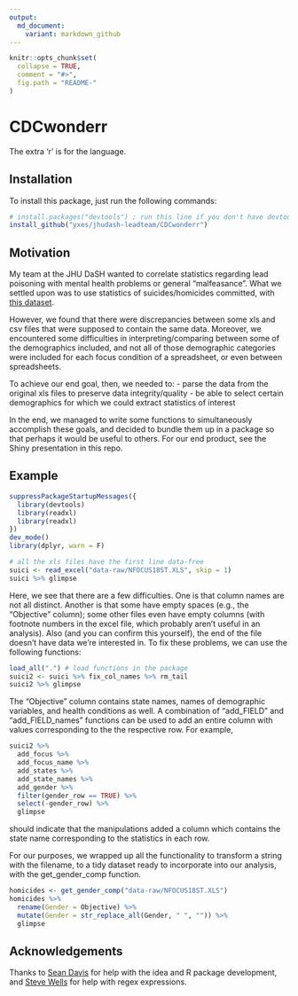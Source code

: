 ```yaml
---
output:
  md_document:
    variant: markdown_github
---
```


<!-- README.md is generated from README.Rmd. Please edit that file -->

```r
knitr::opts_chunk$set(
  collapse = TRUE,
  comment = "#>",
  fig.path = "README-"
)
```

# CDCwonderr

The extra 'r' is for the language.

## Installation

To install this package, just run the following commands: 

```r
# install.packages("devtools") ; run this line if you don't have devtools
install_github("yxes/jhudash-leadteam/CDCwonderr")
```


## Motivation

My team at the JHU DaSH wanted to correlate statistics regarding lead poisoning 
with mental health problems or general "malfeasance". What we settled upon was 
to use statistics of suicides/homicides committed, with [this dataset](ftp://ftp.cdc.gov/pub/Health_Statistics/NCHS/Datasets/DATA2010/State_data_tables/). 

However, we found that there were discrepancies between some xls and 
csv files that were supposed to contain the same data. Moreover, we encountered 
some difficulties in interpreting/comparing between some of the demographics included, 
and not all of those demographic categories were included for each focus condition 
of a spreadsheet, or even between spreadsheets. 

To achieve our end goal, then, we needed to: 
- parse the data from the original xls files to preserve data integrity/quality 
- be able to select certain demographics for which we could extract statistics of interest

In the end, we managed to write some functions to simultaneously accomplish these 
goals, and decided to bundle them up in a package so that perhaps it would be 
useful to others. For our end product, see the Shiny presentation in this repo.


## Example



```r
suppressPackageStartupMessages({
  library(devtools)
  library(readxl)
  library(readxl)
})  
dev_mode()
library(dplyr, warn = F)

# all the xls files have the first line data-free
suici <- read_excel("data-raw/NFOCUS18ST.XLS", skip = 1)
suici %>% glimpse

```

Here, we see that there are a few difficulties. One is that column names are not 
all distinct. Another is that some have empty spaces (e.g., the "Objective" column);
some other files even have empty columns (with footnote numbers in the excel file, 
which probably aren't useful in an analysis). Also (and you can confirm this yourself), the end of the file doesn't have data we're interested in. To fix these problems, 
we can use the following functions: 

```r
load_all(".") # load functions in the package
suici2 <- suici %>% fix_col_names %>% rm_tail
suici2 %>% glimpse
```

The "Objective" column contains state names, names of demographic variables, and 
health conditions as well. A combination of "add_FIELD" and "add_FIELD_names" functions 
can be used to add an entire column with values corresponding to the the 
respective row. For example, 

```r
suici2 %>% 
  add_focus %>% 
  add_focus_name %>%
  add_states %>% 
  add_state_names %>% 
  add_gender %>% 
  filter(gender_row == TRUE) %>% 
  select(-gender_row) %>% 
  glimpse
```

should indicate that the manipulations added a column which contains the state name
corresponding to the statistics in each row. 

For our purposes, we wrapped up all the functionality to transform a string with 
the filename, to a tidy dataset ready to incorporate into our analysis, with 
the get_gender_comp function.

```r
homicides <- get_gender_comp("data-raw/NFOCUS18ST.XLS")
homicides %>% 
  rename(Gender = Objective) %>% 
  mutate(Gender = str_replace_all(Gender, " ", "")) %>% 
  glimpse
```


## Acknowledgements

Thanks to [Sean Davis](http://watson.nci.nih.gov/~sdavis/) for help with the idea and R package development, and [Steve Wells](http://stevenwells.com/) for help with regex expressions.


